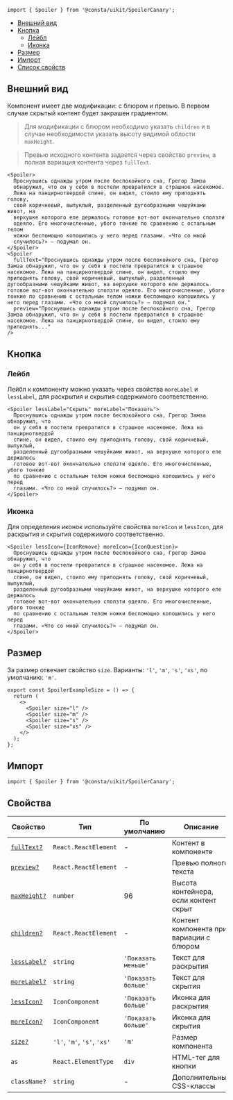 
```tsx
import { Spoiler } from '@consta/uikit/SpoilerCanary';
```

<MdxMenu>

- [Внешний вид](#внешний-вид)
- [Кнопка](#кнопка)
  - [Лейбл](#лейбл)
  - [Иконка](#иконка)
- [Размер](#размер)
- [Импорт](#импорт)
- [Список свойств](#свойства)

</MdxMenu>

## Внешний вид

Компонент имеет две модификации: с блюром и превью. В первом случае скрытый контент будет закрашен градиентом.

> Для модификации с блюром необходимо указать `children` и в случае необходимости указать высоту видимой облости `maxHeight`.

> Превью исходного контента задается через свойство `preview`, а полная вариация контента через `fullText`.

```tsx
<Spoiler>
  Проснувшись однажды утром после беспокойного сна, Грегор Замза
  обнаружил, что он у себя в постели превратился в страшное насекомое.
  Лежа на панцирнотвердой спине, он видел, стоило ему приподнять голову,
  свой коричневый, выпуклый, разделенный дугообразными чешуйками живот, на
  верхушке которого еле держалось готовое вот-вот окончательно сползти
  одеяло. Его многочисленные, убого тонкие по сравнению с остальным телом
  ножки беспомощно копошились у него перед глазами. «Что со мной
  случилось?» – подумал он.
</Spoiler>
<Spoiler
  fullText="Проснувшись однажды утром после беспокойного сна, Грегор Замза обнаружил, что он у себя в постели превратился в страшное насекомое. Лежа на панцирнотвердой спине, он видел, стоило ему приподнять голову, свой коричневый, выпуклый, разделенный дугообразными чешуйками живот, на верхушке которого еле держалось готовое вот-вот окончательно сползти одеяло. Его многочисленные, убого тонкие по сравнению с остальным телом ножки беспомощно копошились у него перед глазами. «Что со мной случилось?» – подумал он."
  preview="Проснувшись однажды утром после беспокойного сна, Грегор Замза обнаружил, что он у себя в постели превратился в страшное насекомое. Лежа на панцирнотвердой спине, он видел, стоило ему приподнять..."
/>
```

<SpoilerExampleMode />

## Кнопка

### Лейбл

Лейбл к компоненту можно указать через свойства `moreLabel` и `lessLabel`, для раскрытия и скрытия содержимого соответственно.

```tsx
<Spoiler lessLabel="Скрыть" moreLabel="Показать">
  Проснувшись однажды утром после беспокойного сна, Грегор Замза обнаружил, что
  он у себя в постели превратился в страшное насекомое. Лежа на панцирнотвердой
  спине, он видел, стоило ему приподнять голову, свой коричневый, выпуклый,
  разделенный дугообразными чешуйками живот, на верхушке которого еле держалось
  готовое вот-вот окончательно сползти одеяло. Его многочисленные, убого тонкие
  по сравнению с остальным телом ножки беспомощно копошились у него перед
  глазами. «Что со мной случилось?» – подумал он.
</Spoiler>
```

<SpoilerExampleLabel />

### Иконка

Для определения иконок используйте свойства `moreIcon` и `lessIcon`, для раскрытия и скрытия содержимого соответственно.

```tsx
<Spoiler lessIcon={IconRemove} moreIcon={IconQuestion}>
  Проснувшись однажды утром после беспокойного сна, Грегор Замза обнаружил, что
  он у себя в постели превратился в страшное насекомое. Лежа на панцирнотвердой
  спине, он видел, стоило ему приподнять голову, свой коричневый, выпуклый,
  разделенный дугообразными чешуйками живот, на верхушке которого еле держалось
  готовое вот-вот окончательно сползти одеяло. Его многочисленные, убого тонкие
  по сравнению с остальным телом ножки беспомощно копошились у него перед
  глазами. «Что со мной случилось?» – подумал он.
</Spoiler>
```

<SpoilerExampleIcon />

## Размер

За размер отвечает свойство `size`. Варианты: `'l'`, `'m'`, `'s'`, `'xs'`, по умолчанию: `'m'`.

```tsx
export const SpoilerExampleSize = () => {
  return (
    <>
      <Spoiler size="l" />
      <Spoiler size="m" />
      <Spoiler size="s" />
      <Spoiler size="xs" />
    </>
  );
};
```

<SpoilerExampleSize />

## Импорт

```tsx
import { Spoiler } from '@consta/uikit/SpoilerCanary';
```

## Свойства

| Свойство                     | Тип                         | По умолчанию        | Описание                                 |
| ---------------------------- | --------------------------- | ------------------- | ---------------------------------------- |
| [`fullText?`](#внешний-вид)  | `React.ReactElement`        | -                   | Контент в компоненте                     |
| [`preview?`](#внешний-вид)   | `React.ReactElement`        | -                   | Превью полного текста                    |
| [`maxHeight?`](#внешний-вид) | `number`                    | 96                  | Высота контейнера, если контент скрыт    |
| [`children?`](#внешний-вид)  | `React.ReactElement`        | -                   | Контент компонента при вариации с блюром |
| [`lessLabel?`](#лейбл)       | `string`                    | `'Показать меньше'` | Текст для раскрытия                      |
| [`moreLabel?`](#лейбл)       | `string`                    | `'Показать больше'` | Текст для скрытия                        |
| [`lessIcon?`](#иконка)       | `IconComponent`             | `'Показать больше'` | Иконка для раскрытия                     |
| [`moreIcon?`](#иконка)       | `IconComponent`             | `'Показать больше'` | Иконка для скрытия                       |
| [`size?`](#размер)           | `'l'`, `'m'`, `'s'`, `'xs'` | `'m'`               | Размер компонента                        |
| `as`                         | `React.ElementType`         | `div`               | HTML-тег для кнопки                      |
| `className?`                 | `string`                    | -                   | Дополнительные CSS-классы                |
